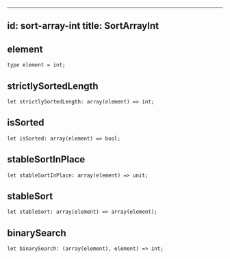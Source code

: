 
---
id: sort-array-int
title: SortArrayInt
---

## element

```
type element = int;
```

## strictlySortedLength

```
let strictlySortedLength: array(element) => int;
```

## isSorted

```
let isSorted: array(element) => bool;
```

## stableSortInPlace

```
let stableSortInPlace: array(element) => unit;
```

## stableSort

```
let stableSort: array(element) => array(element);
```

## binarySearch

```
let binarySearch: (array(element), element) => int;
```
